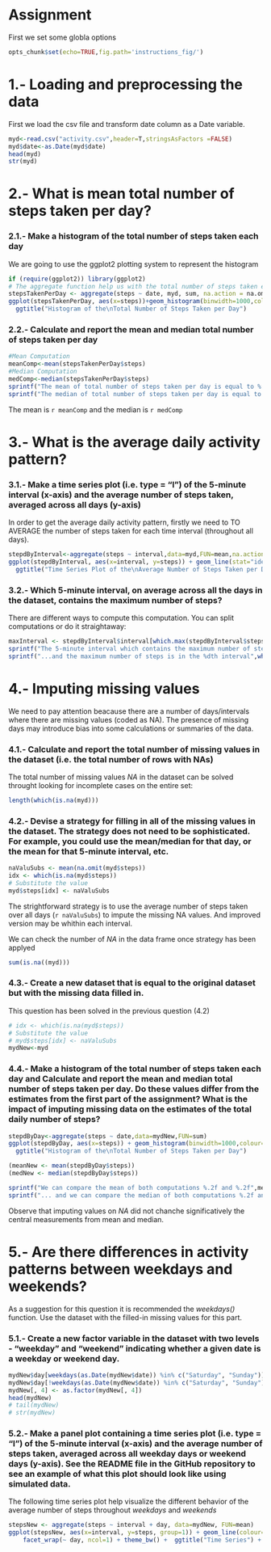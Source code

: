 Assignment
========================================================

First we set some globla options 

```r
opts_chunk$set(echo=TRUE,fig.path='instructions_fig/')
```


# 1.- Loading and preprocessing the data

First we load the csv file and transform date column as a Date variable.
```r
myd<-read.csv("activity.csv",header=T,stringsAsFactors =FALSE)
myd$date<-as.Date(myd$date)
head(myd)
str(myd)
```


# 2.- What is mean total number of steps taken per day?

### 2.1.- Make a histogram of the total number of steps taken each day

We are going to use the ggplot2 plotting system to represent the histogram

```r
if (require(ggplot2)) library(ggplot2)
# The aggregate function help us with the total number of steps taken each day
stepsTakenPerDay <- aggregate(steps ~ date, myd, sum, na.action = na.omit)
ggplot(stepsTakenPerDay, aes(x=steps))+geom_histogram(binwidth=1000,colour="black", fill="darkblue")+ theme_bw() +
  ggtitle("Histogram of the\nTotal Number of Steps Taken per Day")
```

### 2.2.- Calculate and report the mean and median total number of steps taken per day

```r
#Mean Computation
meanComp<-mean(stepsTakenPerDay$steps)
#Median Computation
medComp<-median(stepsTakenPerDay$steps)
sprintf("The mean of total number of steps taken per day is equal to %.2f",meanComp)
sprintf("The median of total number of steps taken per day is equal to %.2f",medComp)
```

The mean is `r meanComp` and the median is `r medComp`


# 3.- What is the average daily activity pattern?

### 3.1.- Make a time series plot (i.e. type = "l") of the 5-minute interval (x-axis) and the average number of steps taken, averaged across all days (y-axis)
In order to get the average daily activity pattern, firstly we need to TO AVERAGE the number of steps taken for each time interval (throughout all days).  

```r
stepdByInterval<-aggregate(steps ~ interval,data=myd,FUN=mean,na.action = na.omit)
ggplot(stepdByInterval, aes(x=interval, y=steps)) + geom_line(stat="identity",colour="darkblue",size=.88) + theme_bw() +
  ggtitle("Time Series Plot of the\nAverage Number of Steps Taken per Day")
```

### 3.2.- Which 5-minute interval, on average across all the days in the dataset, contains the maximum number of steps?

There are different ways to compute this computation. You can split computations or do it straightaway:

```r
maxInterval <- stepdByInterval$interval[which.max(stepdByInterval$steps)]
sprintf("The 5-minute interval which contains the maximum number of steps is %d",maxInterval)
sprintf("...and the maximum number of steps is in the %dth interval",which.max(stepdByInterval$steps))
```

# 4.- Imputing missing values

We need to pay attention beacause there are a number of days/intervals where there are missing values (coded as NA). The presence of missing days may introduce bias into some calculations or summaries of the data.


### 4.1.- Calculate and report the total number of missing values in the dataset (i.e. the total number of rows with NAs)

The total number of missing values _NA_ in the dataset can be solved throught looking for incomplete cases on the entire set:

```r
length(which(is.na(myd))) 
```

### 4.2.- Devise a strategy for filling in all of the missing values in the dataset. The strategy does not need to be sophisticated. For example, you could use the mean/median for that day, or the mean for that 5-minute interval, etc.

```r
naValuSubs <- mean(na.omit(myd$steps))
idx <- which(is.na(myd$steps))
# Substitute the value
myd$steps[idx] <- naValuSubs
```

The strightforward strategy is to use the average number of steps taken over all days (`r naValuSubs`) to impute the missing NA values. And improved version may be whithin each interval.


We can check the number of _NA_ in the data frame once strategy has been applyed

```r
sum(is.na((myd)))
```


### 4.3.- Create a new dataset that is equal to the original dataset but with the missing data filled in.

This question has been solved in the previous question (4.2)

```r
# idx <- which(is.na(myd$steps))
# Substitute the value
# myd$steps[idx] <- naValuSubs
mydNew<-myd
```



### 4.4.- Make a histogram of the total number of steps taken each day and Calculate and report the mean and median total number of steps taken per day. Do these values differ from the estimates from the first part of the assignment? What is the impact of imputing missing data on the estimates of the total daily number of steps?



```r
stepdByDay<-aggregate(steps ~ date,data=mydNew,FUN=sum)
ggplot(stepdByDay, aes(x=steps)) + geom_histogram(binwidth=1000,colour="black", fill="darkblue")+ theme_bw() +
  ggtitle("Histogram of the\nTotal Number of Steps Taken per Day")

(meanNew <- mean(stepdByDay$steps))
(medNew <- median(stepdByDay$steps))

sprintf("We can compare the mean of both computations %.2f and %.2f",meanComp,meanNew)
sprintf("... and we can compare the median of both computations %.2f and %.2f",medComp,medNew)
```

Observe that imputing values on _NA_ did not chanche significatively the central measurements from mean and median.




# 5.- Are there differences in activity patterns between weekdays and weekends?

As a suggestion for this question it is recommended the _weekdays()_ function. Use the dataset with the filled-in missing values for this part.

### 5.1.- Create a new factor variable in the dataset with two levels - "weekday" and "weekend" indicating whether a given date is a weekday or weekend day.

```r
mydNew$day[weekdays(as.Date(mydNew$date)) %in% c("Saturday", "Sunday")] <- "weekend"
mydNew$day[!weekdays(as.Date(mydNew$date)) %in% c("Saturday", "Sunday")] <- "weekday"
mydNew[, 4] <- as.factor(mydNew[, 4])
head(mydNew)
# tail(mydNew)
# str(mydNew)
```



### 5.2.- Make a panel plot containing a time series plot (i.e. type = "l") of the 5-minute interval (x-axis) and the average number of steps taken, averaged across all weekday days or weekend days (y-axis). See the README file in the GitHub repository to see an example of what this plot should look like using simulated data.

The following time series plot help visualize the different behavior of the average number of steps throughout *weekdays* and *weekends*


```r
stepsNew <- aggregate(steps ~ interval + day, data=mydNew, FUN=mean)
ggplot(stepsNew, aes(x=interval, y=steps, group=1)) + geom_line(colour="darkblue") +
    facet_wrap(~ day, ncol=1) + theme_bw() +  ggtitle("Time Series") + ylab("Average Number of Steps")
```

